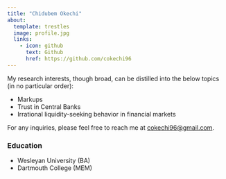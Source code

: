 ```yaml
---
title: "Chidubem Okechi"
about:
  template: trestles
  image: profile.jpg
  links:
    - icon: github
      text: Github
      href: https://github.com/cokechi96
---
```


My research interests, though broad, can be distilled into the below topics (in no particular order):
<ul>
  <li>Markups</li>
  <li>Trust in Central Banks</li>
  <li>Irrational liquidity-seeking behavior in financial markets</li>
</ul>
For any inquiries, please feel free to reach me at <a href="cokechi96@gmail.com">cokechi96@gmail.com</a>.

### Education
<ul>
  <li>Wesleyan University (BA)</li>
  <li>Dartmouth College (MEM)</li>
</ul>